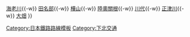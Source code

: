 {{鐵道路線
| 名稱 = [[下北交通]][[大畑線]]（[[廢線]]）
| 代表色 = red
| 背景色 = #DDDDDD
| 車站列表 = [[下北站|下北]]{{-w}} [[海老川站|海老川]]{{-w}} [[田名部站|田名部]]{{-w}} [[樺山站|樺山]]{{-w}} [[陸奧關根站|陸奧關根]]{{-w}} [[川代站|川代]]{{-w}} [[正津川站|正津川]]{{-w}} [[大畑站 (青森縣)|大畑]]
}}<noinclude>
[[Category:日本鐵路路線模板]]
[[Category:下北交通]]
</noinclude>